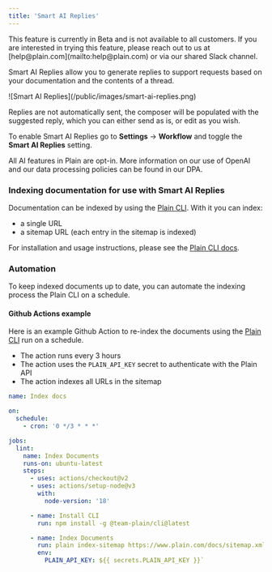 ```yaml
---
title: 'Smart AI Replies'
---
```


<Info>
  This feature is currently in Beta and is not available to all customers. If you are interested in
  trying this feature, please reach out to us at [help@plain.com](mailto:help@plain.com) or via our
  shared Slack channel.
</Info>

Smart AI Replies allow you to generate replies to support requests based on your documentation and the contents of a thread.

<Frame>![Smart AI Replies](/public/images/smart-ai-replies.png)</Frame>

Replies are not automatically sent, the composer will be populated with the suggested reply, which you can either send as is, or edit as you wish.

To enable Smart AI Replies go to **Settings** → **Workflow** and toggle the **Smart AI Replies** setting.

All AI features in Plain are opt-in. More information on our use of OpenAI and our data processing
policies can be found in our DPA.

### Indexing documentation for use with Smart AI Replies

Documentation can be indexed by using the [Plain CLI](https://github.com/team-plain/cli). With it you can index:

- a single URL
- a sitemap URL (each entry in the sitemap is indexed)

For installation and usage instructions, please see the [Plain CLI docs](https://github.com/team-plain/cli).

### Automation

To keep indexed documents up to date, you can automate the indexing process the Plain CLI on a schedule.

#### Github Actions example

Here is an example Github Action to re-index the documents using the [Plain CLI](https://github.com/team-plain/cli) run on a schedule.

- The action runs every 3 hours
- The action uses the `PLAIN_API_KEY` secret to authenticate with the Plain API
- The action indexes all URLs in the sitemap

```yaml
name: Index docs

on:
  schedule:
    - cron: '0 */3 * * *'

jobs:
  lint:
    name: Index Documents
    runs-on: ubuntu-latest
    steps:
      - uses: actions/checkout@v2
      - uses: actions/setup-node@v3
        with:
          node-version: '18'

      - name: Install CLI
        run: npm install -g @team-plain/cli@latest

      - name: Index Documents
        run: plain index-sitemap https://www.plain.com/docs/sitemap.xml
        env:
          PLAIN_API_KEY: ${{ secrets.PLAIN_API_KEY }}`
```
